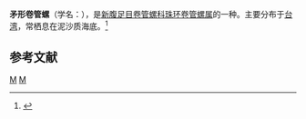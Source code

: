 {{Speciesbox
| taxon = Gemmula lancea
| binomial_authority = Lee, 2001
}}
'''矛形卷管螺'''（学名：''{{lang|la|Gemmula lancea}}''），是[[新腹足目|新腹足目]][[卷管螺科|卷管螺科]][[珠环卷管螺属|珠环卷管螺属]]的一种。主要分布于[[台湾|台湾]]，常栖息在泥沙质海底。<ref>{{cite web|url=http://shell.sinica.edu.tw/chinese/shellbase_detail.php?science_no=2931|title=国际贝库：矛形卷管螺|publisher=台湾贝类资料库|accessdate=2009-08-11|archive-date=2016-03-04|archive-url=https://web.archive.org/web/20160304100938/http://shell.sinica.edu.tw/chinese/shellbase_detail.php?science_no=2931|dead-url=no}}</ref>

== 参考文献 ==
{{reflist}}
{{taxonbar}}
[[Category:_2001年描述的动物|M]]
[[Category:珠环卷管螺属|M]]